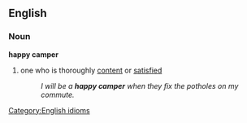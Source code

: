 ==English==

===Noun===
'''happy camper'''
#one who is thoroughly [[content]] or [[satisfied]]
#:''I will be a '''happy camper''' when they fix the potholes on my commute.''
[[Category:English idioms]]